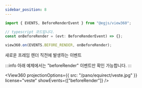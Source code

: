 ```yaml
---
sidebar_position: 8
---
```



```ts
import { EVENTS, BeforeRenderEvent } from "@egjs/view360";

// typescript 코드입니다.
const onBeforeRender = (evt: BeforeRenderEvent) => {};

view360.on(EVENTS.BEFORE_RENDER, onBeforeRender);
```

새로운 프레임 렌더 직전에 발생하는 이벤트

:::info
아래 예제에서는 "beforeRender" 이벤트만 확인 가능합니다.
:::

<View360
  projectionOptions={{
    src: "/pano/equirect/veste.jpg"
  }}
  license="veste"
  showEvents={["beforeRender"]} />
